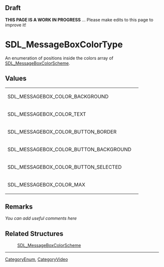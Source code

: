 == Draft ==

'''THIS PAGE IS A WORK IN PROGRESS''' ... Please make edits to this page to improve it!


<!-- #*^*^*^*^*See http://wiki.libsdl.org/moin.cgi/SGEnumerations for details on editing this page*^*^*^*^* -->


= SDL_MessageBoxColorType =
An enumeration of positions inside the colors array of [[SDL_MessageBoxColorScheme]].

<!-- #Replace SDL_Enumeration with the name of the enum and ****** with a brief description of the enum according to the Style Guide, then delete this comment. -->




== Values ==
{|
|SDL_MESSAGEBOX_COLOR_BACKGROUND
| 
|-
|SDL_MESSAGEBOX_COLOR_TEXT
| 
|-
|SDL_MESSAGEBOX_COLOR_BUTTON_BORDER
| 
|-
|SDL_MESSAGEBOX_COLOR_BUTTON_BACKGROUND
| 
|-
|SDL_MESSAGEBOX_COLOR_BUTTON_SELECTED
| 
|-
|SDL_MESSAGEBOX_COLOR_MAX
| 
|}

<!-- #Fill in the above table per the Style Guide, then delete this comment. -->



== Remarks ==
''You can add useful comments here''

<!-- #Leave this section as-is unless you have a remark to put in.  In that case, replace ''You can add useful comments here'' with your remark(s) following the Style Guide instructions.  Leave the rest of the markup alone and delete this comment. -->


== Related Structures ==
:[[SDL_MessageBoxColorScheme]] 
<!-- #Remove this section if empty -->

----
[[CategoryEnum]], [[CategoryVideo]]
<!-- #See the Style Guide for instructions on editing the footer. -->
